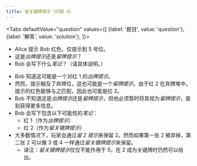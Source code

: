 ```yaml
---
title: 留关键牌提示（问题 4）
---
```



<BeginnersGuideProgress id="critical-save-question-4" />

<Tabs
  defaultValue="question"
  values={[
    {label: '题目', value: 'question'},
    {label: '解答', value: 'solution'},
  ]}>
<TabItem value="question">

- Alice 提示 Bob 红色，仅提示到 5 号位。
- 这是*出牌提示*还是*留牌提示*？
- Bob 会写下什么*笔记*？（请具体说明。）

</TabItem>
<TabItem value="solution">

- Bob 知道这可能是一个对红 1 的*出牌提示*。
- 然而，提示触及了弃牌位，这也可能是一个*留牌提示*。由于红 2 在弃牌堆中，提示的红色能够与之匹配，因此也可能是红 2。
- Bob 不知道这是*出牌提示*还是*留牌提示*，但他必须暂时将其视为*留牌提示*，直到获得更多信息。
- Bob 会写下包含以下可能性的*笔记*：
  - 红 1（作为*出牌提示*）
  - 红 2（作为*留关键牌提示*）
- 大多数情况下，玩家会通过*留 2 提示*来保留 2。然而如果第一张 2 被弃掉，第二张 2 可以像 3 或 4 一样通过*留关键牌提示*来保留。
  - 译注：*留关键牌提示*仅仅不能作用于 5，在 2 成为关键牌时仍然可以给出。

</TabItem>
</Tabs>

<CriticalSaveQuestion4 />
